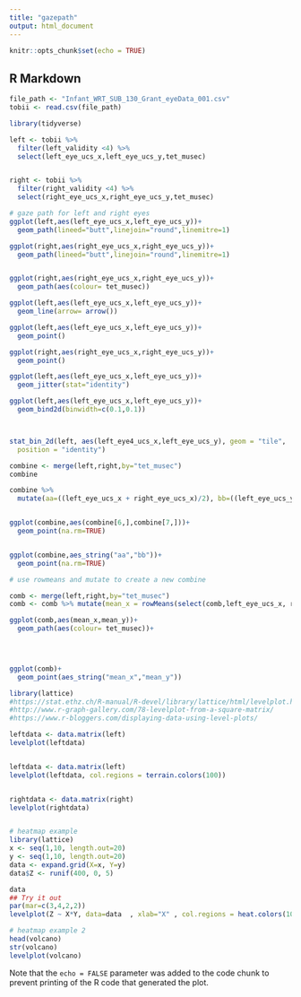 ```yaml
---
title: "gazepath"
output: html_document
---
```


```r
knitr::opts_chunk$set(echo = TRUE)
```

## R Markdown


```r
file_path <- "Infant_WRT_SUB_130_Grant_eyeData_001.csv"
tobii <- read.csv(file_path)

library(tidyverse)

left <- tobii %>%
  filter(left_validity <4) %>%
  select(left_eye_ucs_x,left_eye_ucs_y,tet_musec)


right <- tobii %>%
  filter(right_validity <4) %>%
  select(right_eye_ucs_x,right_eye_ucs_y,tet_musec)


```


```r
# gaze path for left and right eyes
ggplot(left,aes(left_eye_ucs_x,left_eye_ucs_y))+
  geom_path(lineed="butt",linejoin="round",linemitre=1)

ggplot(right,aes(right_eye_ucs_x,right_eye_ucs_y))+
  geom_path(lineed="butt",linejoin="round",linemitre=1)


ggplot(right,aes(right_eye_ucs_x,right_eye_ucs_y))+
  geom_path(aes(colour= tet_musec))

```


```r
ggplot(left,aes(left_eye_ucs_x,left_eye_ucs_y))+
  geom_line(arrow= arrow())
```

```r
ggplot(left,aes(left_eye_ucs_x,left_eye_ucs_y))+
  geom_point()

ggplot(right,aes(right_eye_ucs_x,right_eye_ucs_y))+
  geom_point()
```


```r
ggplot(left,aes(left_eye_ucs_x,left_eye_ucs_y))+
  geom_jitter(stat="identity")
```

```r
ggplot(left,aes(left_eye_ucs_x,left_eye_ucs_y))+
  geom_bind2d(binwidth=c(0.1,0.1))



stat_bin_2d(left, aes(left_eye4_ucs_x,left_eye_ucs_y), geom = "tile",
  position = "identity")
```


```r
combine <- merge(left,right,by="tet_musec")
combine

combine %>%
  mutate(aa=((left_eye_ucs_x + right_eye_ucs_x)/2), bb=((left_eye_ucs_y + right_eye_ucs_y)/2))


ggplot(combine,aes(combine[6,],combine[7,]))+
  geom_point(na.rm=TRUE)


ggplot(combine,aes_string("aa","bb"))+
  geom_point(na.rm=TRUE)

```

```r
# use rowmeans and mutate to create a new combine

comb <- merge(left,right,by="tet_musec")
comb <- comb %>% mutate(mean_x = rowMeans(select(comb,left_eye_ucs_x, right_eye_ucs_x)), mean_y = rowMeans(select(comb,left_eye_ucs_y, right_eye_ucs_y)), ra.nm=TRUE)

ggplot(comb,aes(mean_x,mean_y))+
  geom_path(aes(colour= tet_musec))+
  



ggplot(comb)+
  geom_point(aes_string("mean_x","mean_y"))

```

```r
library(lattice)
#https://stat.ethz.ch/R-manual/R-devel/library/lattice/html/levelplot.html
#http://www.r-graph-gallery.com/78-levelplot-from-a-square-matrix/
#https://www.r-bloggers.com/displaying-data-using-level-plots/

leftdata <- data.matrix(left)
levelplot(leftdata)


leftdata <- data.matrix(left)
levelplot(leftdata, col.regions = terrain.colors(100))


rightdata <- data.matrix(right)
levelplot(rightdata)



```

```r
# heatmap example
library(lattice)
x <- seq(1,10, length.out=20)
y <- seq(1,10, length.out=20)
data <- expand.grid(X=x, Y=y)
data$Z <- runif(400, 0, 5)

data
## Try it out
par(mar=c(3,4,2,2))
levelplot(Z ~ X*Y, data=data  , xlab="X" , col.regions = heat.colors(100)[length(heat.colors(100)):1]   , main="")

```


```r
# heatmap example 2
head(volcano)
str(volcano)
levelplot(volcano)
```

Note that the `echo = FALSE` parameter was added to the code chunk to prevent printing of the R code that generated the plot.
